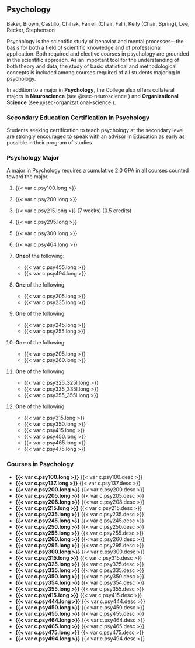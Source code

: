 ## Psychology {#sec-psychology}
Baker, Brown, Castillo, Chihak, Farrell (Chair, Fall), Kelly (Chair, Spring), Lee, Recker, Stephenson

Psychology is the scientific study of behavior and mental processes—the basis for both a field of scientific knowledge and of professional application. Both required and elective courses in psychology are grounded in the scientific approach. As an important tool for the understanding of both theory and data, the study of basic statistical and methodological concepts is included among courses required of all students majoring in psychology.  

In addition to a major in **Psychology**, the College also offers collateral majors in **Neuroscience** (see @sec-neuroscience ) and **Organizational Science** (see @sec-organizational-science ). 

### Secondary Education Certification in Psychology
Students seeking certification to teach psychology at the secondary level are strongly encouraged to speak with an advisor in Education as early as possible in their program of studies. 

### Psychology Major 
A major in Psychology requires a cumulative 2.0 GPA in all courses counted toward the major.

1. {{< var c.psy100.long >}}

2. {{< var c.psy200.long >}}
 
3. {{< var c.psy215.long >}} (7 weeks) (0.5 credits)

4. {{< var c.psy295.long >}} 

5. {{< var c.psy300.long >}} 
 
6. {{< var c.psy464.long >}} 

7. **One**of the following:
	* {{< var c.psy455.long >}} 
	* {{< var c.psy494.long >}} 

8. **One** of the following:
	* {{< var c.psy205.long >}} 
	* {{< var c.psy235.long >}} 

9. **One** of the following:
	* {{< var c.psy245.long >}} 
	* {{< var c.psy255.long >}} 

10. **One** of the following:
	* {{< var c.psy205.long >}} 
	* {{< var c.psy260.long >}} 
 
11. **One** of the following:
	* {{< var c.psy325_325l.long >}}
	* {{< var c.psy335_335l.long >}}
	* {{< var c.psy355_355l.long >}}

12. **One** of the following:
	* {{< var c.psy315.long >}}
	* {{< var c.psy350.long >}}
	* {{< var c.psy415.long >}}
	* {{< var c.psy450.long >}}
	* {{< var c.psy465.long >}}
	* {{< var c.psy475.long >}}

### Courses in Psychology

- **{{< var c.psy100.long >}}**
  {{< var c.psy100.desc >}}  
- **{{< var c.psy137.long >}}**
  {{< var c.psy137.desc >}}
- **{{< var c.psy200.long >}}**
  {{< var c.psy200.desc >}}  
- **{{< var c.psy205.long >}}**
  {{< var c.psy205.desc >}}
- **{{< var c.psy208.long >}}**
  {{< var c.psy208.desc >}}  
- **{{< var c.psy215.long >}}**
  {{< var c.psy215.desc >}}
- **{{< var c.psy235.long >}}**
  {{< var c.psy235.desc >}}  
- **{{< var c.psy245.long >}}**
  {{< var c.psy245.desc >}}
- **{{< var c.psy250.long >}}**
  {{< var c.psy250.desc >}}  
- **{{< var c.psy255.long >}}**
  {{< var c.psy255.desc >}}
- **{{< var c.psy260.long >}}**
  {{< var c.psy260.desc >}}
- **{{< var c.psy295.long >}}**
  {{< var c.psy295.desc >}}  
- **{{< var c.psy300.long >}}**
  {{< var c.psy300.desc >}}
- **{{< var c.psy315.long >}}**
  {{< var c.psy315.desc >}}  
- **{{< var c.psy325.long >}}**
  {{< var c.psy325.desc >}}
- **{{< var c.psy335.long >}}**
  {{< var c.psy335.desc >}}  
- **{{< var c.psy350.long >}}**
  {{< var c.psy350.desc >}}
- **{{< var c.psy354.long >}}**
  {{< var c.psy354.desc >}}
- **{{< var c.psy355.long >}}**
  {{< var c.psy355.desc >}}  
- **{{< var c.psy415.long >}}**
  {{< var c.psy415.desc >}}
- **{{< var c.psy444.long >}}**
  {{< var c.psy444.desc >}}  
- **{{< var c.psy450.long >}}**
  {{< var c.psy450.desc >}}
- **{{< var c.psy455.long >}}**
  {{< var c.psy455.desc >}}
- **{{< var c.psy464.long >}}**
  {{< var c.psy464.desc >}}  
- **{{< var c.psy465.long >}}**
  {{< var c.psy465.desc >}}
- **{{< var c.psy475.long >}}**
  {{< var c.psy475.desc >}}
- **{{< var c.psy494.long >}}**
  {{< var c.psy494.desc >}}  
